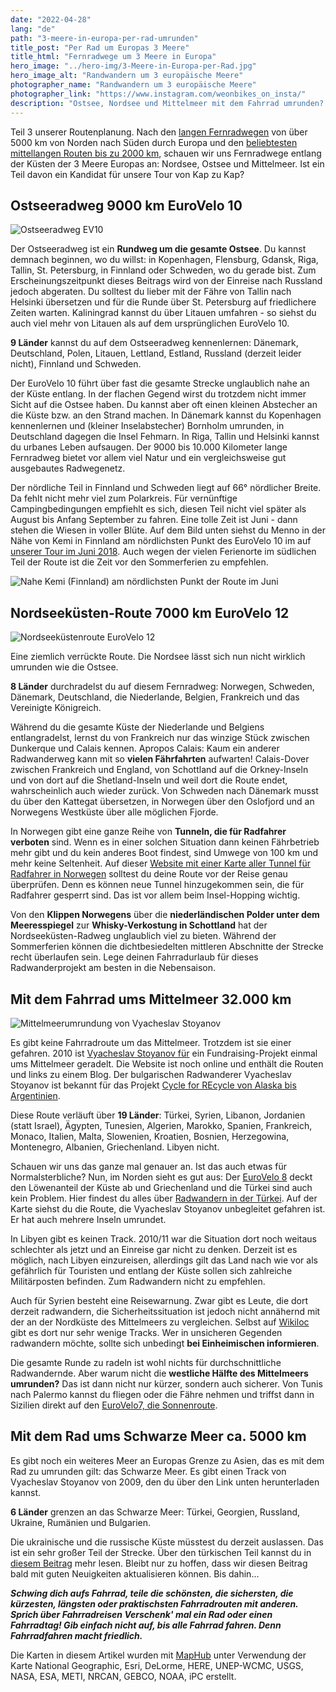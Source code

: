 ```yaml
---
date: "2022-04-28"
lang: "de"
path: "3-meere-in-europa-per-rad-umrunden"
title_post: "Per Rad um Europas 3 Meere"
title_html: "Fernradwege um 3 Meere in Europa"
hero_image: "../hero-img/3-Meere-in-Europa-per-Rad.jpg"
hero_image_alt: "Randwandern um 3 europäische Meere"
photographer_name: "Randwandern um 3 europäische Meere"
photographer_link: "https://www.instagram.com/weonbikes_on_insta/"
description: "Ostsee, Nordsee und Mittelmeer mit dem Fahrrad umrunden? Hier findest du Fernradwege für diese ambitionierten Radwanderprojekte. Mit GPX zum Herunterladen."
---
```




Teil 3 unserer Routenplanung. Nach den [langen Fernradwegen](https://weonbikes.com/blog/7-radwanderwege-in-europa-nord-sued/) von über 5000 km von Norden nach Süden durch Europa und den [beliebtesten mittellangen Routen bis zu 2000 km](https://weonbikes.com/blog/7-fernradwege-fuer-urlaub-in-europa/), schauen wir uns Fernradwege entlang der Küsten der 3 Meere Europas an: Nordsee, Ostsee und Mittelmeer. Ist ein Teil davon ein Kandidat für unsere Tour von Kap zu Kap?

<SevenRoutesDownload link="https://drive.google.com/drive/folders/1hx0_4M5TXVaB1UR2cyQWejMQooa1bTeM?usp=sharing" />


Ostseeradweg 9000 km EuroVelo 10
--------------------------------

![Ostseeradweg EV10](../img/OstseeradwegEV10.jpg)

Der Ostseeradweg ist ein **Rundweg um die gesamte Ostsee**. Du kannst demnach beginnen, wo du willst: in Kopenhagen, Flensburg, Gdansk, Riga, Tallin, St. Petersburg, in Finnland oder Schweden, wo du gerade bist. Zum Erscheinungszeitpunkt dieses Beitrags wird von der Einreise nach Russland jedoch abgeraten. Du solltest du lieber mit der Fähre von Tallin nach Helsinki übersetzen und für die Runde über St. Petersburg auf friedlichere Zeiten warten. Kaliningrad kannst du über Litauen umfahren - so siehst du auch viel mehr von Litauen als auf dem ursprünglichen EuroVelo 10.

**9 Länder** kannst du auf dem Ostseeradweg kennenlernen: Dänemark, Deutschland, Polen, Litauen, Lettland, Estland, Russland (derzeit leider nicht), Finnland und Schweden.

Der EuroVelo 10 führt über fast die gesamte Strecke unglaublich nahe an der Küste entlang. In der flachen Gegend wirst du trotzdem nicht immer Sicht auf die Ostsee haben. Du kannst aber oft einen kleinen Abstecher an die Küste bzw. an den Strand machen. In Dänemark kannst du Kopenhagen kennenlernen und (kleiner Inselabstecher) Bornholm umrunden, in Deutschland dagegen die Insel Fehmarn. In Riga, Tallin und Helsinki kannst du urbanes Leben aufsaugen. Der 9000 bis 10.000 Kilometer lange Fernradweg bietet vor allem viel Natur und ein vergleichsweise gut ausgebautes Radwegenetz.

Der nördliche Teil in Finnland und Schweden liegt auf 66° nördlicher Breite. Da fehlt nicht mehr viel zum Polarkreis. Für vernünftige Campingbedingungen empfiehlt es sich, diesen Teil nicht viel später als August bis Anfang September zu fahren. Eine tolle Zeit ist Juni - dann stehen die Wiesen in voller Blüte. Auf dem Bild unten siehst du Menno in der Nähe von Kemi in Finnland am nördlichsten Punkt des EuroVelo 10 im auf [unserer Tour im Juni 2018](https://weonbikes.com/buch/). Auch wegen der vielen Ferienorte im südlichen Teil der Route ist die Zeit vor den Sommerferien zu empfehlen.

![Nahe Kemi (Finnland) am nördlichsten Punkt der Route im Juni](../img/near-Kemi-Finland.jpg)

Nordseeküsten-Route 7000 km EuroVelo 12
---------------------------------------

![Nordseeküstenroute EuroVelo 12](../img/NordseekuestenrouteEV12.jpg)

Eine ziemlich verrückte Route. Die Nordsee lässt sich nun nicht wirklich umrunden wie die Ostsee.

**8 Länder** durchradelst du auf diesem Fernradweg: Norwegen, Schweden, Dänemark, Deutschland, die Niederlande, Belgien, Frankreich und das Vereinigte Königreich.

Während du die gesamte Küste der Niederlande und Belgiens entlangradelst, lernst du von Frankreich nur das winzige Stück zwischen Dunkerque und Calais kennen. Apropos Calais: Kaum ein anderer Radwanderweg kann mit so **vielen Fährfahrten** aufwarten! Calais-Dover zwischen Frankreich und England, von Schottland auf die Orkney-Inseln und von dort auf die Shetland-Inseln und weil dort die Route endet, wahrscheinlich auch wieder zurück. Von Schweden nach Dänemark musst du über den Kattegat übersetzen, in Norwegen über den Oslofjord und an Norwegens Westküste über alle möglichen Fjorde.

In Norwegen gibt eine ganze Reihe von **Tunneln, die für Radfahrer verboten** sind. Wenn es in einer solchen Situation dann keinen Fährbetrieb mehr gibt und du kein anderes Boot findest, sind Umwege von 100 km und mehr keine Seltenheit. Auf dieser [Website mit einer Karte aller Tunnel für Radfahrer in Norwegen](https://www.cycletourer.co.uk/maps/tunnelmaplrge.shtml) solltest du deine Route vor der Reise genau überprüfen. Denn es können neue Tunnel hinzugekommen sein, die für Radfahrer gesperrt sind. Das ist vor allem beim Insel-Hopping wichtig.

Von den **Klippen Norwegens** über die **niederländischen Polder unter dem Meeresspiegel** zur **Whisky-Verkostung in Schottland** hat der Nordseeküsten-Radweg unglaublich viel zu bieten. Während der Sommerferien können die dichtbesiedelten mittleren Abschnitte der Strecke recht überlaufen sein. Lege deinen Fahrradurlaub für dieses Radwanderprojekt am besten in die Nebensaison.

Mit dem Fahrrad ums Mittelmeer 32.000 km
----------------------------------------

![Mittelmeerumrundung von Vyacheslav Stoyanov](../img/Mittelmeer-Route.jpg)

Es gibt keine Fahrradroute um das Mittelmeer. Trotzdem ist sie einer gefahren. 2010 ist [Vyacheslav Stoyanov für](http://www.vyacheslavstoyanov.com/) ein Fundraising-Projekt einmal ums Mittelmeer geradelt. Die Website ist noch online und enthält die Routen und links zu einem Blog. Der bulgarischen Radwanderer Vyacheslav Stoyanov ist bekannt für das Projekt [Cycle for REcycle von Alaska bis Argentinien](http://www.cycle4recycle.com/).

Diese Route verläuft über **19 Länder**: Türkei, Syrien, Libanon, Jordanien (statt Israel), Ägypten, Tunesien, Algerien, Marokko, Spanien, Frankreich, Monaco, Italien, Malta, Slowenien, Kroatien, Bosnien, Herzegowina, Montenegro, Albanien, Griechenland. Libyen nicht.

Schauen wir uns das ganze mal genauer an. Ist das auch etwas für Normalsterbliche? Nun, im Norden sieht es gut aus: Der [EuroVelo 8](https://weonbikes.com/blog/7-radwanderwege-in-europa-nord-sued/#7-mittelmeer-route-7500-km-eurovelo-8) deckt den Löwenanteil der Küste ab und Griechenland und die Türkei sind auch kein Problem. Hier findest du alles über [Radwandern in der Türkei](https://cycloscope.net/cycling-turkey). Auf der Karte siehst du die Route, die Vyacheslav Stoyanov unbegleitet gefahren ist. Er hat auch mehrere Inseln umrundet.

In Libyen gibt es keinen Track. 2010/11 war die Situation dort noch weitaus schlechter als jetzt und an Einreise gar nicht zu denken. Derzeit ist es möglich, nach Libyen einzureisen, allerdings gilt das Land nach wie vor als gefährlich für Touristen und entlang der Küste sollen sich zahlreiche Militärposten befinden. Zum Radwandern nicht zu empfehlen.

Auch für Syrien besteht eine Reisewarnung. Zwar gibt es Leute, die dort derzeit radwandern, die Sicherheitssituation ist jedoch nicht annähernd mit der an der Nordküste des Mittelmeers zu vergleichen. Selbst auf [Wikiloc](https://www.wikiloc.com/) gibt es dort nur sehr wenige Tracks. Wer in unsicheren Gegenden radwandern möchte, sollte sich unbedingt **bei Einheimischen informieren**.

Die gesamte Runde zu radeln ist wohl nichts für durchschnittliche Radwandernde. Aber warum nicht die **westliche Hälfte des Mittelmeers umrunden?** Das ist dann nicht nur kürzer, sondern auch sicherer. Von Tunis nach Palermo kannst du fliegen oder die Fähre nehmen und triffst dann in Sizilien direkt auf den [EuroVelo7, die Sonnenroute](https://weonbikes.com/blog/7-radwanderwege-in-europa-nord-sued/#3-sonnenroute-7700-km-eurovelo-7).

Mit dem Rad ums Schwarze Meer ca. 5000 km
-----------------------------------------

Es gibt noch ein weiteres Meer an Europas Grenze zu Asien, das es mit dem Rad zu umrunden gilt: das Schwarze Meer. Es gibt einen Track von Vyacheslav Stoyanov von 2009, den du über den Link unten herunterladen kannst.

**6 Länder** grenzen an das Schwarze Meer: Türkei, Georgien, Russland, Ukraine, Rumänien und Bulgarien.

Die ukrainische und die russische Küste müsstest du derzeit auslassen. Das ist ein sehr großer Teil der Strecke. Über den türkischen Teil kannst du in [diesem Beitrag](https://tortoiseandhareontour.com/cycling-along-the-black-sea-coast/) mehr lesen. Bleibt nur zu hoffen, dass wir diesen Beitrag bald mit guten Neuigkeiten aktualisieren können. Bis dahin...

**_Schwing dich aufs Fahrrad, teile die schönsten, die sichersten, die kürzesten, längsten oder praktischsten Fahrradrouten mit anderen. Sprich über Fahrradreisen Verschenk' mal ein Rad oder einen Fahrradtag! Gib einfach nicht auf, bis alle Fahrrad fahren. Denn Fahrradfahren macht friedlich._**

<SevenRoutesDownload link="https://drive.google.com/drive/folders/1hx0_4M5TXVaB1UR2cyQWejMQooa1bTeM?usp=sharing" />

Die Karten in diesem Artikel wurden mit [MapHub](https://maphub.net) unter Verwendung der Karte National Geographic, Esri, DeLorme, HERE, UNEP-WCMC, USGS, NASA, ESA, METI, NRCAN, GEBCO, NOAA, iPC erstellt.